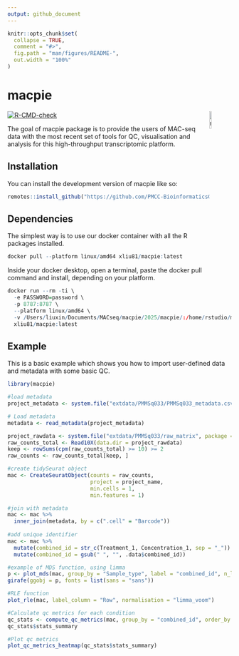 ```yaml
---
output: github_document
---
```


<!-- README.md is generated from README.Rmd. Please edit that file -->

```r
knitr::opts_chunk$set(
  collapse = TRUE,
  comment = "#>",
  fig.path = "man/figures/README-",
  out.width = "100%"
)
```

# macpie

<img
  src="man/figures/logo.png"
  style="float: right; width: 10%; height: 10%;"
  alt="macpie logo"
/>


<!-- badges: start -->
[![R-CMD-check](https://github.com/PMCC-BioinformaticsCore/macpie/actions/workflows/r-cmd-check.yaml/badge.svg)](https://github.com/PMCC-BioinformaticsCore/macpie/actions/workflows/r-cmd-check.yaml)
<!-- badges: end -->

The goal of macpie package is to provide the users of MAC-seq data with
the most recent set of tools for QC, visualisation and analysis for
this high-throughput transcriptomic platform.

## Installation

You can install the development version of macpie like so:

``` r
remotes::install_github("https://github.com/PMCC-BioinformaticsCore/macpie")
```

## Dependencies

The simplest way is to use our docker container with all the R packages installed.
``` r
docker pull --platform linux/amd64 xliu81/macpie:latest
```
Inside your docker desktop, open a terminal, paste the docker pull command and install, depending on your platform.
``` r
docker run --rm -ti \
  -e PASSWORD=password \
  -p 8787:8787 \
  --platform linux/amd64 \
  -v /Users/liuxin/Documents/MACseq/macpie/2025/macpie/:/home/rstudio/macpie:z \
  xliu81/macpie:latest
```

## Example

This is a basic example which shows you how to import user-defined data and metadata with some basic QC.

``` r
library(macpie)

#load metadata
project_metadata <- system.file("extdata/PMMSq033/PMMSq033_metadata.csv", package = "macpie")

# Load metadata
metadata <- read_metadata(project_metadata)

project_rawdata <- system.file("extdata/PMMSq033/raw_matrix", package = "macpie")
raw_counts_total <- Read10X(data.dir = project_rawdata)
keep <- rowSums(cpm(raw_counts_total) >= 10) >= 2
raw_counts <- raw_counts_total[keep, ]

#create tidySeurat object
mac <- CreateSeuratObject(counts = raw_counts,
                          project = project_name,
                          min.cells = 1,
                          min.features = 1)

#join with metadata
mac <- mac %>%
  inner_join(metadata, by = c(".cell" = "Barcode"))
  
#add unique identifier
mac <- mac %>%
  mutate(combined_id = str_c(Treatment_1, Concentration_1, sep = "_")) %>%
  mutate(combined_id = gsub(" ", "", .data$combined_id))  

#example of MDS function, using limma
p <- plot_mds(mac, group_by = "Sample_type", label = "combined_id", n_labels = 30)
girafe(ggobj = p, fonts = list(sans = "sans"))

#RLE function
plot_rle(mac, label_column = "Row", normalisation = "limma_voom")

#Calculate qc metrics for each condition
qc_stats <- compute_qc_metrics(mac, group_by = "combined_id", order_by = "median")
qc_stats$stats_summary

#Plot qc metrics 
plot_qc_metrics_heatmap(qc_stats$stats_summary)


```
